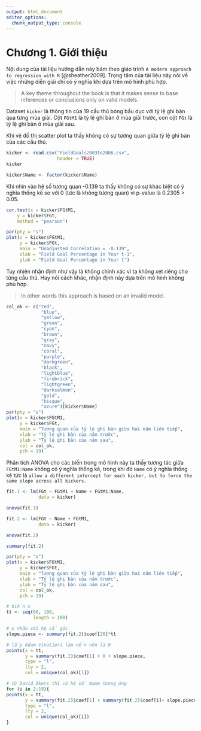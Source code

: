 ```yaml
---
output: html_document
editor_options: 
  chunk_output_type: console
---
```

# <b>Chương 1. Giới thiệu</b> 

Nội dung của tài liệu hướng dẫn này bám theo giáo trình `A modern approach to regression with R` [@sheather2009]. Trọng tâm của tài liệu này nói về việc những diễn giải chỉ có ý nghĩa khi dựa trên mô hình phù hợp.

>A key theme throughout the book is that it makes sense to base inferences or conclusions only on valid models. 

Dataset `kicker` là thông tin của 19 cầu thủ bóng bầu dục với tỷ lệ ghi bàn qua từng mùa giải. Cột `FGtM1` là tỷ lệ ghi bàn ở mùa giải trước, còn cột `FGt` là tỷ lệ ghi bàn ở mùa giải sau.

Khi vẽ đồ thị scatter plot ta thấy không có sự tương quan giữa tỷ lệ ghi bàn của các cầu thủ.

```r
kicker <- read.csv("FieldGoals2003to2006.csv",
                   header = TRUE)
kicker

kicker$Name <- factor(kicker$Name)
```

Khi nhìn vào hệ số tương quan -0.139 ta thấy không có sự khác biệt có ý nghĩa thống kê so với 0 (tức là không tương quan) vì p-value là 0.2305 > 0.05.

```r
cor.test(x = kicker$FGtM1,
    y = kicker$FGt,
    method = "pearson")
```

```r
par(pty = "s")
plot(x = kicker$FGtM1,
     y = kicker$FGt,
     main = "Unadjusted Correlation = -0.139",
     xlab = "Field Goal Percentage in Year t-1",
     ylab = "Field Goal Percentage in Year t")
```

Tuy nhiên nhận định như vậy là không chính xác vì ta không xét riêng cho từng cầu thủ. Hay nói cách khác, nhận định này dựa trên mô hình không phù hợp.

>In other words this approach is based on an invalid model.

```r
col_ok <- c("red",
             "blue", 
             "yellow",
             "green",
             "cyan",
             "brown",
             "gray",
             "navy",
             "coral",
             "purple",
             "darkgreen",
             "black",
             "lightblue",
             "firebrick",
             "lightgreen",
             "darksalmon",
             "gold",
             "bisque",
             "azure")[kicker$Name]
par(pty = "s")
plot(x = kicker$FGtM1,
     y = kicker$FGt,
     main = "Tương quan của tỷ lệ ghi bàn giữa hai năm liên tiếp",
     xlab = "Tỷ lệ ghi bàn của năm trước",
     ylab = "Tỷ lệ ghi bàn của năm sau",
     col = col_ok,
     pch = 19)
```

Phân tích ANOVA cho các biến trong mô hình này ta thấy tương tác giữa `FGtM1:Name` không có ý nghĩa thống kê, trong khi đó `Name` có ý nghĩa thống kê tức là `allow a different intercept for each kicker, but to force the same slope across all kickers.`

```r
fit.1 <- lm(FGt ~ FGtM1 + Name + FGtM1:Name,
            data = kicker)

anova(fit.1)
```

```r
fit.2 <- lm(FGt ~ Name + FGtM1,
            data = kicker)

anova(fit.2)

summary(fit.2)
```

```r
par(pty = "s")
plot(x = kicker$FGtM1,
     y = kicker$FGt,
     main = "Tương quan của tỷ lệ ghi bàn giữa hai năm liên tiếp",
     xlab = "Tỷ lệ ghi bàn của năm trước",
     ylab = "Tỷ lệ ghi bàn của năm sau",
     col = col_ok,
     pch = 19)

# biến x
tt <- seq(60, 100,
          length = 100)

# x nhân với hệ số góc
slope.piece <- summary(fit.2)$coef[20]*tt

# lấy Adam Vinatieri làm nền nên là 0
points(x = tt,
       y = summary(fit.2)$coef[1] + 0 + slope.piece,
       type = "l",
       lty = 2,
       col = unique(col_ok)[1])

# từ David Akers thì có hệ số Name tương ứng
for (i in 2:19){
points(x = tt,
       y = summary(fit.2)$coef[1] + summary(fit.2)$coef[i]+ slope.piece,
       type = "l",
       lty = 2,
       col = unique(col_ok)[i])  
}
```





















